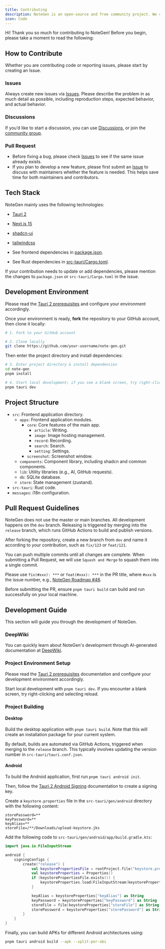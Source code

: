 ```yaml
---
title: Contributing
description: NoteGen is an open-source and free community project. We continue building it with passion and welcome contributions in any form.
icon: Code
---
```


Hi! Thank you so much for contributing to NoteGen! Before you begin, please take a moment to read the following:

## How to Contribute

Whether you are contributing code or reporting issues, please start by creating an Issue.

### Issues

Always create new issues via [Issues](https://github.com/codexu/note-gen/issues). Please describe the problem in as much detail as possible, including reproduction steps, expected behavior, and actual behavior.

### Discussions

If you’d like to start a discussion, you can use [Discussions](https://github.com/codexu/note-gen/discussions), or join the [community group](https://github.com/codexu/note-gen/discussions/110).

### Pull Request

- Before fixing a bug, please check [Issues](https://github.com/codexu/note-gen/issues) to see if the same issue already exists.
- If you plan to develop a new feature, please first submit an [Issue](https://github.com/codexu/note-gen/issues) to discuss with maintainers whether the feature is needed. This helps save time for both maintainers and contributors.

## Tech Stack

NoteGen mainly uses the following technologies:

- [Tauri 2](https://v2.tauri.app/)
- [Next.js 15](https://nextjs.org/)
- [shadcn-ui](https://ui.shadcn.com/)
- [tailwindcss](https://tailwindcss.com/)

- See frontend dependencies in [package.json](https://github.com/codexu/note-gen/blob/dev/package.json).
- See Rust dependencies in [src-tauri/Cargo.toml](https://github.com/codexu/note-gen/blob/dev/src-tauri/Cargo.toml).

If your contribution needs to update or add dependencies, please mention the changes to `package.json` or `src-tauri/Cargo.toml` in the issue.

## Development Environment

Please read the [Tauri 2 prerequisites](https://v2.tauri.app/zh-cn/start/prerequisites/) and configure your environment accordingly.

Once your environment is ready, **fork** the repository to your GitHub account, then clone it locally:

```bash
# 1. Fork to your GitHub account

# 2. Clone locally
git clone https://github.com/your-username/note-gen.git
```

Then enter the project directory and install dependencies:

```bash
# 3. Enter project directory & install dependencies
cd note-gen
pnpm install

# 4. Start local development; if you see a blank screen, try right-clicking to reload.
pnpm tauri dev
```

## Project Structure

- `src`: Frontend application directory.
  - `apps`: Frontend application modules.
    - `core`: Core features of the main app.
      - `article`: Writing.
      - `image`: Image hosting management.
      - `record`: Recording.
      - `search`: Search.
      - `setting`: Settings.
    - `screenshot`: Screenshot window.
  - `components`: Component library, including shadcn and common components.
  - `lib`: Utility libraries (e.g., AI, GitHub requests).
  - `db`: SQLite database.
  - `store`: State management (zustand).
- `src-tauri`: Rust code.
- `messages`: i18n configuration.

## Pull Request Guidelines

NoteGen does not use the master or main branches. All development happens on the `dev` branch. Releasing is triggered by merging into the `release` branch, which runs GitHub Actions to build and publish versions.

After forking the repository, create a new branch from `dev` and name it according to your contribution, such as `fix/123` or `feat/121`.

You can push multiple commits until all changes are complete. When submitting a Pull Request, we will use `Squash and Merge` to squash them into a single commit.

Please use `fix(#xxx): ***` or `feat(#xxx): ***` in the PR title, where `#xxx` is the issue number, e.g., [NoteGen Roadmap #46](https://github.com/codexu/note-gen/issues/46).

Before submitting the PR, ensure `pnpm tauri build` can build and run successfully on your local machine.

## Development Guide

This section will guide you through the development of NoteGen.

### DeepWiki

You can quickly learn about NoteGen's development through AI-generated documentation at [DeepWiki](https://deepwiki.com/codexu/note-gen).

### Project Environment Setup

Please read the [Tauri 2 prerequisites](https://v2.tauri.app/start/prerequisites/) documentation and configure your development environment accordingly.

Start local development with `pnpm tauri dev`. If you encounter a blank screen, try right-clicking and selecting reload.

### Project Building

#### Desktop

Build the desktop application with `pnpm tauri build`. Note that this will create an installation package for your current system.

By default, builds are automated via GitHub Actions, triggered when merging to the `release` branch. This typically involves updating the version number in `src-tauri/tauri.conf.json`.

#### Android

To build the Android application, first run `pnpm tauri android init`.

Then, follow the [Tauri 2 Android Signing](https://v2.tauri.app/distribute/sign/android/) documentation to create a signing key.

Create a `keystore.properties` file in the `src-tauri/gen/android` directory with the following content:

```properties
storePassword=**
keyPassword=**
keyAlias=**
storeFile=/**/Downloads/upload-keystore.jks
```

Add the following code to `src-tauri/gen/android/app/build.gradle.kts`:

```kotlin
import java.io.FileInputStream

android {
    signingConfigs {
        create("release") {
            val keystorePropertiesFile = rootProject.file("keystore.properties")
            val keystoreProperties = Properties()
            if (keystorePropertiesFile.exists()) {
                keystoreProperties.load(FileInputStream(keystorePropertiesFile))
            }

            keyAlias = keystoreProperties["keyAlias"] as String
            keyPassword = keystoreProperties["keyPassword"] as String
            storeFile = file(keystoreProperties["storeFile"] as String)
            storePassword = keystoreProperties["storePassword"] as String
        }
    }  
}
```

Finally, you can build APKs for different Android architectures using:

```bash
pnpm tauri android build --apk --split-per-abi
```
